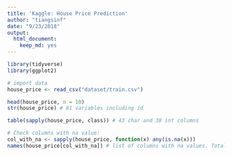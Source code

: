 ```yaml
---
title: 'Kaggle: House Price Prediction'
author: "tiangsinf"
date: "9/23/2018"
output: 
  html_document: 
    keep_md: yes
---
```


```r
library(tidyverse)
library(ggplot2)

# import data
house_price <- read_csv("dataset/train.csv")
```

```r
head(house_price, n = 10)
str(house_price) # 81 variables including id
```

```r
table(sapply(house_price, class)) # 43 char and 38 int columns

# Check columns with na value:
col_with_na <- sapply(house_price, function(x) any(is.na(x)))
names(house_price[col_with_na]) # list of columns with na values. Total 19 columns with na.
```

